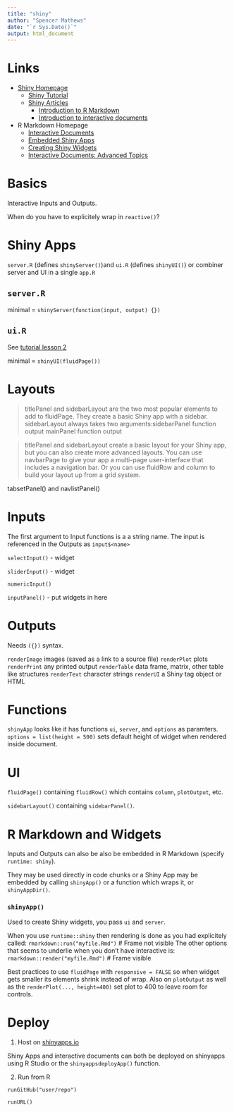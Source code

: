 ```yaml
---
title: "shiny"
author: "Spencer Mathews"
date: "`r Sys.Date()`"
output: html_document
---
```



# Links

- [Shiny Homepage](http://shiny.rstudio.com/)
    - [Shiny Tutorial](http://shiny.rstudio.com/tutorial/)
    - [Shiny Articles](http://shiny.rstudio.com/articles/)
        - [Introduction to R Markdown](http://shiny.rstudio.com/articles/rmarkdown.html)
        - [Introduction to interactive documents](http://shiny.rstudio.com/articles/interactive-docs.html)
- R Markdown Homepage
    - [Interactive Documents](http://rmarkdown.rstudio.com/authoring_shiny.html)
    - [Embedded Shiny Apps](http://rmarkdown.rstudio.com/authoring_embedded_shiny.html)
    - [Creating Shiny Widgets](http://rmarkdown.rstudio.com/authoring_shiny_widgets.html)
    - [Interactive Documents: Advanced Topics](http://rmarkdown.rstudio.com/authoring_shiny_advanced.html)




# Basics

Interactive Inputs and Outputs.



When do you have to explicitely wrap in `reactive()`?



# Shiny Apps

`server.R` (defines `shinyServer()`)and `ui.R` (defines `shinyUI()`) or combiner server and UI in a single `app.R`





## `server.R`

minimal = `shinyServer(function(input, output) {})`


## `ui.R`

See [tutorial lesson 2](http://shiny.rstudio.com/tutorial/lesson2/)

minimal = `shinyUI(fluidPage())`




# Layouts

> titlePanel and sidebarLayout are the two most popular elements to add to fluidPage. They create a basic Shiny app with a sidebar.  sidebarLayout always takes two arguments:sidebarPanel function output mainPanel function output

> titlePanel and sidebarLayout create a basic layout for your Shiny app, but you can also create more advanced layouts. You can use navbarPage to give your app a multi-page user-interface that includes a navigation bar. Or you can use fluidRow and column to build your layout up from a grid system. 



tabsetPanel() and navlistPanel()



# Inputs

The first argument to Input functions is a a string name.  The input is referenced in the Outputs as `input$<name>`

`selectInput()` - widget

`sliderInput()` - widget

`numericInput()`


`inputPanel()` - put widgets in here



# Outputs

Needs `({})` syntax.


`renderImage`   images (saved as a link to a source file)
`renderPlot` 	plots
`renderPrint` 	any printed output
`renderTable` 	data frame, matrix, other table like structures
`renderText` 	character strings
`renderUI` 	a Shiny tag object or HTML



# Functions

`shinyApp` looks like it has functions `ui`, `server`, and `options` as paramters.
`options = list(height = 500)` sets default height of widget when rendered inside document.


# UI

`fluidPage()` 
containing `fluidRow()` which contains `column`, `plotOutput`, etc.

`sidebarLayout()` containing `sidebarPanel()`.



# R Markdown and Widgets

Inputs and Outputs can also be also be embedded in R Markdown (specify `runtime: shiny`).

They may be used directly in code chunks or a Shiny App may be embedded by calling `shinyApp()` or a function which wraps it, or `shinyAppDir()`.

### `shinyApp()`

Used to create Shiny widgets, you pass `ui` and `server`.


When you use `runtime::shiny` then rendering is done as you had explicitely called:
`rmarkdown::run("myfile.Rmd")`         # Frame not visible
The other options that seems to underlie when you don't have interactive is:
`rmarkdown::render("myfile.Rmd")`      # Frame visible


Best practices to use `fluidPage` with `responsive = FALSE` so when widget gets smaller its elements shrink instead of wrap.
Also on `plotOutput` as well as the `renderPlot(..., height=400)` set plot to 400 to leave room for controls.




# Deploy

1. Host on [shinyapps.io](https://www.shinyapps.io)

Shiny Apps and interactive documents can both be deployed on shinyapps using R Studio or the `shinyappsdeployApp()` function.

2. Run from R

`runGitHub("user/repo")`

`runURL()`
